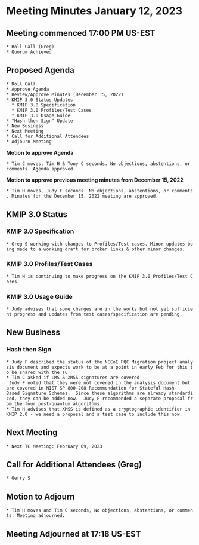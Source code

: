 = Meeting Minutes January 12, 2023 =
== Meeting commenced 17:00 PM US-EST ==
 * Roll Call (Greg)
 * Quorum Achieved

== Proposed Agenda ==
 * Roll Call
 * Approve Agenda
 * Review/Approve Minutes (December 15, 2022)
 * KMIP 3.0 Status Updates
   * KMIP 3.0 Specification
   * KMIP 3.0 Profiles/Test Cases
   * KMIP 3.0 Usage Guide
 * "Hash then Sign" Update
 * New Business
 * Next Meeting
 * Call for Additional Attendees
 * Adjourn Meeting

'''Motion to approve Agenda''' 

 * Tim C moves, Tim H & Tony C seconds. No objections, abstentions, or comments. Agenda approved.

'''Motion to approve previous meeting minutes from December 15, 2022'''

 * Tim H moves, Judy F seconds. No objections, abstentions, or comments. Minutes for the December 15, 2022 meeting are approved.

== KMIP 3.0 Status ==
=== KMIP 3.0 Specification ===
 * Greg S working with changes to Profiles/Test cases. Minor updates being made to a working draft for broken links & other minor changes.  

=== KMIP 3.0 Profiles/Test Cases ===
 * Tim H is continuing to make progress on the KMIP 3.0 Profiles/Test Cases.

=== KMIP 3.0 Usage Guide ===
 * Judy advises that some changes are in the works but not yet sufficient progress and updates from test cases/specification are pending.

== New Business ==

=== Hash then Sign  ===
 * Judy F described the status of the NCCoE PQC Migration project analysis document and expects work to be at a point in early Feb for this to be shared with the TC
 * Tim C asked if LMS & XMSS signatures are covered - Judy F noted that they were not covered in the analysis document but are covered in NIST SP 800-208 Recommendation for Stateful Hash-Based Signature Schemes.  Since these algorithms are already standardized, they can be added now.  Judy F recommended a separate proposal from the four post-quantum algorithms.
 * Tim H advises that XMSS is defined as a cryptographic identifier in KMIP 2.0 - we need a proposal and a test case to include this now. 

== Next Meeting ==
 * Next TC Meeting: February 09, 2023

== Call for Additional Attendees (Greg) ==
 * Gerry S

== Motion to Adjourn ==
 * Tim H moves and Tim C seconds, No objections, abstentions, or comments. Meeting adjourned.

== Meeting Adjourned at 17:18 US-EST ==
